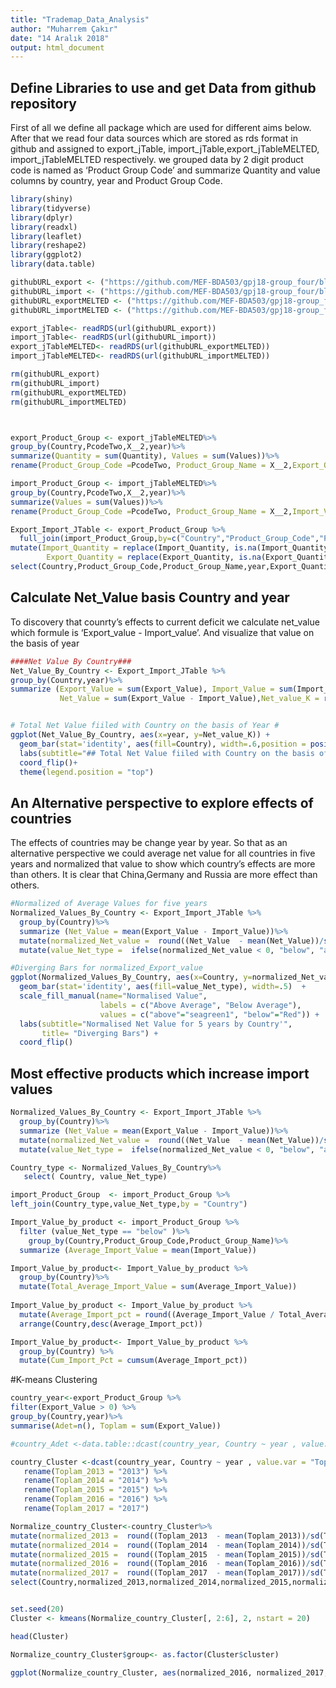 ---
title: "Trademap_Data_Analysis"
author: "Muharrem Çakır"
date: "14 Aralık 2018"
output: html_document
---

## Define Libraries to use and get Data from github repository
First of all we define all package which are used for different aims below. After that we read four data sources which are stored as rds format in github and assigned to export_jTable, import_jTable,export_jTableMELTED, import_jTableMELTED respectively. 
we grouped data by 2 digit product code is named as 'Product Group Code' and summarize Quantity and value columns by country, year and  Product Group Code. 
```{r}

library(shiny)
library(tidyverse)
library(dplyr)
library(readxl)
library(leaflet)
library(reshape2)
library(ggplot2)
library(data.table)

githubURL_export <- ("https://github.com/MEF-BDA503/gpj18-group_four/blob/master/export_jTable.rds?raw=true")
githubURL_import <- ("https://github.com/MEF-BDA503/gpj18-group_four/blob/master/import_jTable.rds?raw=true")
githubURL_exportMELTED <- ("https://github.com/MEF-BDA503/gpj18-group_four/blob/master/export_jTableMELTED.rds?raw=true")
githubURL_importMELTED <- ("https://github.com/MEF-BDA503/gpj18-group_four/blob/master/import_jTableMELTED.rds?raw=true")

export_jTable<- readRDS(url(githubURL_export))
import_jTable<- readRDS(url(githubURL_import))
export_jTableMELTED<- readRDS(url(githubURL_exportMELTED))
import_jTableMELTED<- readRDS(url(githubURL_importMELTED))

rm(githubURL_export)
rm(githubURL_import)
rm(githubURL_exportMELTED)
rm(githubURL_importMELTED)



export_Product_Group <- export_jTableMELTED%>%
group_by(Country,PcodeTwo,X__2,year)%>%
summarize(Quantity = sum(Quantity), Values = sum(Values))%>%
rename(Product_Group_Code =PcodeTwo, Product_Group_Name = X__2,Export_Quantity = Quantity,Export_Value =Values)

import_Product_Group <- import_jTableMELTED%>%
group_by(Country,PcodeTwo,X__2,year)%>%
summarize(Values = sum(Values))%>%
rename(Product_Group_Code =PcodeTwo, Product_Group_Name = X__2,Import_Value =Values)

Export_Import_JTable <- export_Product_Group %>%
  full_join(import_Product_Group,by=c("Country","Product_Group_Code","Product_Group_Name","year")) %>%
mutate(Import_Quantity = replace(Import_Quantity, is.na(Import_Quantity),0),
        Export_Quantity = replace(Export_Quantity, is.na(Export_Quantity),0))%>%
select(Country,Product_Group_Code,Product_Group_Name,year,Export_Quantity,Import_Quantity,Export_Value,Import_Value)
```


## Calculate Net_Value basis Country and year  

To discovery that counrty's effects to current deficit we calculate net_value which formule is 'Export_value - Import_value'. And visualize that value on the basis of year

```{r}
####Net Value By Country###
Net_Value_By_Country <- Export_Import_JTable %>%
group_by(Country,year)%>%
summarize (Export_Value = sum(Export_Value), Import_Value = sum(Import_Value), 
           Net_Value = sum(Export_Value - Import_Value),Net_value_K = round((sum(Export_Value - Import_Value)/1000),digits=0)) 


# Total Net Value fiiled with Country on the basis of Year #
ggplot(Net_Value_By_Country, aes(x=year, y=Net_value_K)) + 
  geom_bar(stat='identity', aes(fill=Country), width=.6,position = position_stack(reverse = TRUE))  +
  labs(subtitle="## Total Net Value fiiled with Country on the basis of Year ##", title= "Total Net Values") + 
  coord_flip()+
  theme(legend.position = "top")
```

## An Alternative perspective to explore effects of countries

The effects of countries may be change year by year. So that as an alternative perspective we could average net value for all countries in five years and normalized that value to show which country's effects are more than others.
It is clear that China,Germany and Russia are more effect than others.
```{r }
#Normalized of Average Values for five years
Normalized_Values_By_Country <- Export_Import_JTable %>%
  group_by(Country)%>%
  summarize (Net_Value = mean(Export_Value - Import_Value))%>%
  mutate(normalized_Net_value =  round((Net_Value  - mean(Net_Value))/sd(Net_Value ),2)) %>%
  mutate(value_Net_type =  ifelse(normalized_Net_value < 0, "below", "above"))

#Diverging Bars for normalized_Export_value
ggplot(Normalized_Values_By_Country, aes(x=Country, y=normalized_Net_value , label=normalized_Net_value)) + 
  geom_bar(stat='identity', aes(fill=value_Net_type), width=.5)  +
  scale_fill_manual(name="Normalised Value", 
                    labels = c("Above Average", "Below Average"), 
                    values = c("above"="seagreen1", "below"="Red")) +  
  labs(subtitle="Normalised Net Value for 5 years by Country'", 
       title= "Diverging Bars") + 
  coord_flip()
```
## Most effective products which increase import values

```{r}
Normalized_Values_By_Country <- Export_Import_JTable %>%
  group_by(Country)%>%
  summarize (Net_Value = mean(Export_Value - Import_Value))%>%
  mutate(normalized_Net_value =  round((Net_Value  - mean(Net_Value))/sd(Net_Value ),2)) %>%
  mutate(value_Net_type =  ifelse(normalized_Net_value < 0, "below", "above"))

Country_type <- Normalized_Values_By_Country%>%
   select( Country, value_Net_type)

import_Product_Group  <- import_Product_Group %>%
left_join(Country_type,value_Net_type,by = "Country") 

Import_Value_by_product <- import_Product_Group %>%
  filter (value_Net_type == "below" )%>%
    group_by(Country,Product_Group_Code,Product_Group_Name)%>%
  summarize (Average_Import_Value = mean(Import_Value)) 

Import_Value_by_product<- Import_Value_by_product %>%
  group_by(Country)%>%
  mutate(Total_Average_Import_Value = sum(Average_Import_Value))
  
Import_Value_by_product <- Import_Value_by_product %>%
  mutate(Average_Import_pct = round((Average_Import_Value / Total_Average_Import_Value)*100,2))%>% 
  arrange(Country,desc(Average_Import_pct))

Import_Value_by_product<- Import_Value_by_product %>%
  group_by(Country) %>% 
  mutate(Cum_Import_Pct = cumsum(Average_Import_pct)) 


```
#K-means Clustering
```{r}
country_year<-export_Product_Group %>%
filter(Export_Value > 0) %>%
group_by(Country,year)%>%
summarise(Adet=n(), Toplam = sum(Export_Value))

#country_Adet <-data.table::dcast(country_year, Country ~ year , value.var = c("Adet","Toplam"))

country_Cluster <-dcast(country_year, Country ~ year , value.var = "Toplam") %>%
   rename(Toplam_2013 = "2013") %>%
   rename(Toplam_2014 = "2014") %>%
   rename(Toplam_2015 = "2015") %>%
   rename(Toplam_2016 = "2016") %>%
   rename(Toplam_2017 = "2017") 

Normalize_country_Cluster<-country_Cluster%>%
mutate(normalized_2013 =  round((Toplam_2013  - mean(Toplam_2013))/sd(Toplam_2013 ),2)) %>%
mutate(normalized_2014 =  round((Toplam_2014  - mean(Toplam_2014))/sd(Toplam_2014 ),2)) %>%
mutate(normalized_2015 =  round((Toplam_2015  - mean(Toplam_2015))/sd(Toplam_2015 ),2)) %>%
mutate(normalized_2016 =  round((Toplam_2016  - mean(Toplam_2016))/sd(Toplam_2016 ),2)) %>%
mutate(normalized_2017 =  round((Toplam_2017  - mean(Toplam_2017))/sd(Toplam_2017 ),2)) %>%
select(Country,normalized_2013,normalized_2014,normalized_2015,normalized_2016,normalized_2017)


set.seed(20)
Cluster <- kmeans(Normalize_country_Cluster[, 2:6], 2, nstart = 20)

head(Cluster)

Normalize_country_Cluster$group<- as.factor(Cluster$cluster)

ggplot(Normalize_country_Cluster, aes(normalized_2016, normalized_2017, color = Normalize_country_Cluster$group)) + geom_point()

```



